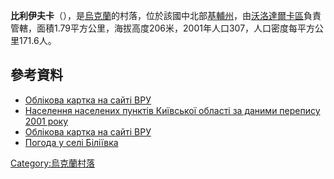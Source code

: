 {{coord|49|35|36|N|29|47|33|E|scale:30000|display=title}}

'''比利伊夫卡'''（{{lang-uk|Біліївка}}），是[[烏克蘭|烏克蘭]]的村落，位於該國中北部[[基輔州|基輔州]]，由[[沃洛達爾卡區|沃洛達爾卡區]]負責管轄，面積1.79平方公里，海拔高度206米，2001年人口307，人口密度每平方公里171.6人。

==參考資料==
*[http://w1.c1.rada.gov.ua/pls/z7502/A005?rdat1=11.04.2015&rf7571=15602 Облікова картка на сайті ВРУ]{{dead link|date=2018年3月 |bot=InternetArchiveBot |fix-attempted=yes }}
*[http://pop-stat.mashke.org/ukraine-census-2001/kyjivska.htm Населення населених пунктів Київської області за даними перепису 2001 року] {{Wayback|url=http://pop-stat.mashke.org/ukraine-census-2001/kyjivska.htm |date=20121020073712 }}
* [http://gska2.rada.gov.ua/pls/z7502/A005?rdat1=11.04.2015&rf7571=15602 Облікова картка на сайті ВРУ]{{dead link|date=2018年3月 |bot=InternetArchiveBot |fix-attempted=yes }}
* [http://weather.in.ua/ua/kievskaja/1267 Погода у селі Біліївка] {{Wayback|url=http://weather.in.ua/ua/kievskaja/1267 |date=20200923130938 }}

{{Ukraine-geo-stub}}
[[Category:烏克蘭村落|Category:烏克蘭村落]]